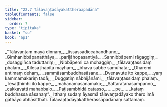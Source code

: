 ```yaml
---
title: "22.7 Tālavaṇṭadāyakattheraapadāna"
tableOfContents: false
sidebar:
  order: 7
type: "tipitaka"
basket: "su"
book: "ap1"
---
```



<DynamicBreadcrumb />

<Division number="31" book="ap1" bookNo="20" page="236">

<Paragraph number="2864" type="verses" book="ap1">
_“Tālavaṇṭaṃ mayā dinnaṃ,_  
_tissassādiccabandhuno;_  
_Gimhanibbāpanatthāya,_  
_pariḷāhopasantiyā._  

</Paragraph>

</Division>
<Division number="32" book="ap1" bookNo="20" page="236">

<Paragraph number="2865" type="verses" book="ap1">
_Sannibbāpemi rāgaggiṃ,_  
_dosaggiñca taduttariṃ;_  
_Nibbāpemi ca mohaggiṃ,_  
_tālavaṇṭassidaṃ phalaṃ._  

</Paragraph>

</Division>
<Division number="33" book="ap1" bookNo="20" page="236">

<Paragraph number="2866" type="verses" book="ap1">
_Kilesā jhāpitā mayhaṃ,_  
_bhavā sabbe samūhatā;_  
_Dhāremi antimaṃ dehaṃ,_  
_sammāsambuddhasāsane._  

</Paragraph>

</Division>
<Division number="34" book="ap1" bookNo="20" page="236">

<Paragraph number="2867" type="verses" book="ap1">
_Dvenavute ito kappe,_  
_yaṃ kammamakariṃ tadā;_  
_Duggatiṃ nābhijānāmi,_  
_tālavaṇṭassidaṃ phalaṃ._  

</Paragraph>

</Division>
<Division number="35" book="ap1" bookNo="20" page="236">

<Paragraph number="2868" type="verses" book="ap1">
_Tesaṭṭhimhi ito kappe,_  
_mahānāmasanāmako;_  
_Sattaratanasampanno,_  
_cakkavattī mahabbalo._  

</Paragraph>

</Division>
<Division number="36" book="ap1" bookNo="20" page="236">

<Paragraph number="2869" type="verses" book="ap1">
_Paṭisambhidā catasso,_  
_ …pe… _  
_kataṃ buddhassa sāsanaṃ”._  

</Paragraph>

<Paragraph number="2870" book="ap1">
Itthaṃ sudaṃ āyasmā tālavaṇṭadāyako thero imā gāthāyo abhāsitthāti.

</Paragraph>
</Division>

<Paragraph number="2871" type="center" book="ap1">
Tālavaṇṭadāyakattherassāpadānaṃ sattamaṃ.
</Paragraph>